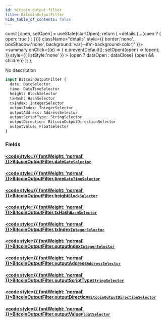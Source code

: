 ```yaml
---
id: bitcoin-output-filter
title: BitcoinOutputFilter
hide_table_of_contents: false
---
```







  const [open, setOpen] = useState(startOpen);
  return (
    <details {...(open ? { open: true } : {})} className="details" style={{ border:'none', boxShadow:'none', background:'var(--ifm-background-color)' }}>
      <summary
        onClick={(e) => {
          e.preventDefault();
          setOpen((open) => !open);
        }}
        style={{ listStyle:'none' }}
      >
      {open ? dataOpen : dataClose}
      </summary>
      {open && children}
    </details>
  );
};








No description


```graphql
input BitcoinOutputFilter {
  date: DateSelector
  time: DateTimeSelector
  height: BlockSelector
  txHash: HashSelector
  txIndex: IntegerSelector
  outputIndex: IntegerSelector
  outputAddress: AddressSelector
  outputScriptType: StringSelector
  outputDirection: BitcoinOutputDirectionSelector
  outputValue: FloatSelector
}
```




### Fields

#### [<code style={{ fontWeight: 'normal' }}>BitcoinOutputFilter.<b>date</b></code>](#)<Bullet />[`DateSelector`](/docs/graphql-reference/inputs/date-selector) <Badge class="badge badge--secondary" text="input"/> 
> 
> 
> 
> 

#### [<code style={{ fontWeight: 'normal' }}>BitcoinOutputFilter.<b>time</b></code>](#)<Bullet />[`DateTimeSelector`](/docs/graphql-reference/inputs/date-time-selector) <Badge class="badge badge--secondary" text="input"/> 
> 
> 
> 
> 

#### [<code style={{ fontWeight: 'normal' }}>BitcoinOutputFilter.<b>height</b></code>](#)<Bullet />[`BlockSelector`](/docs/graphql-reference/inputs/block-selector) <Badge class="badge badge--secondary" text="input"/> 
> 
> 
> 
> 

#### [<code style={{ fontWeight: 'normal' }}>BitcoinOutputFilter.<b>txHash</b></code>](#)<Bullet />[`HashSelector`](/docs/graphql-reference/inputs/hash-selector) <Badge class="badge badge--secondary" text="input"/> 
> 
> 
> 
> 

#### [<code style={{ fontWeight: 'normal' }}>BitcoinOutputFilter.<b>txIndex</b></code>](#)<Bullet />[`IntegerSelector`](/docs/graphql-reference/inputs/integer-selector) <Badge class="badge badge--secondary" text="input"/> 
> 
> 
> 
> 

#### [<code style={{ fontWeight: 'normal' }}>BitcoinOutputFilter.<b>outputIndex</b></code>](#)<Bullet />[`IntegerSelector`](/docs/graphql-reference/inputs/integer-selector) <Badge class="badge badge--secondary" text="input"/> 
> 
> 
> 
> 

#### [<code style={{ fontWeight: 'normal' }}>BitcoinOutputFilter.<b>outputAddress</b></code>](#)<Bullet />[`AddressSelector`](/docs/graphql-reference/inputs/address-selector) <Badge class="badge badge--secondary" text="input"/> 
> 
> 
> 
> 

#### [<code style={{ fontWeight: 'normal' }}>BitcoinOutputFilter.<b>outputScriptType</b></code>](#)<Bullet />[`StringSelector`](/docs/graphql-reference/inputs/string-selector) <Badge class="badge badge--secondary" text="input"/> 
> 
> 
> 
> 

#### [<code style={{ fontWeight: 'normal' }}>BitcoinOutputFilter.<b>outputDirection</b></code>](#)<Bullet />[`BitcoinOutputDirectionSelector`](/docs/graphql-reference/inputs/bitcoin-output-direction-selector) <Badge class="badge badge--secondary" text="input"/> 
> 
> 
> 
> 

#### [<code style={{ fontWeight: 'normal' }}>BitcoinOutputFilter.<b>outputValue</b></code>](#)<Bullet />[`FloatSelector`](/docs/graphql-reference/inputs/float-selector) <Badge class="badge badge--secondary" text="input"/> 
> 
> 
> 
> 




